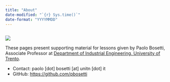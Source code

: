 ```yaml
---
title: "About"
date-modified: "`{r} Sys.time()`"
date-format: "YYYYMMDD"
---
```

```r
```

:::column-margin
![](images/PBBW.jpg)
:::

These pages present supporting material for lessons given by Paolo Bosetti, Associate Professor at [Department of Industrial Engineering, University of Trento](https://dii.unitn.it).

- Contact: paolo [dot] bosetti [at] unitn [dot] it
- GitHub: [https://github.com/pbosetti](https://github.com/pbosetti)
